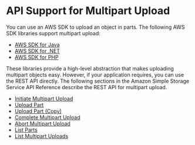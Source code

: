 # API Support for Multipart Upload<a name="sdksupportformpu"></a>

You can use an AWS SDK to upload an object in parts\. The following AWS SDK libraries support multipart upload:
+ [AWS SDK for Java ](https://aws.amazon.com/sdk-for-java/)
+ [AWS SDK for \.NET](https://aws.amazon.com/sdk-for-net/)
+ [AWS SDK for PHP](https://aws.amazon.com/sdk-for-php/)

These libraries provide a high\-level abstraction that makes uploading multipart objects easy\. However, if your application requires, you can use the REST API directly\. The following sections in the Amazon Simple Storage Service API Reference describe the REST API for multipart upload\. 
+ [Initiate Multipart Upload](https://docs.aws.amazon.com/AmazonS3/latest/API/mpUploadInitiate.html)
+ [Upload Part](https://docs.aws.amazon.com/AmazonS3/latest/API/mpUploadUploadPart.html)
+ [Upload Part \(Copy\)](https://docs.aws.amazon.com/AmazonS3/latest/API/mpUploadUploadPartCopy.html)
+ [Complete Multipart Upload](https://docs.aws.amazon.com/AmazonS3/latest/API/mpUploadComplete.html)
+ [Abort Multipart Upload](https://docs.aws.amazon.com/AmazonS3/latest/API/mpUploadAbort.html)
+ [List Parts](https://docs.aws.amazon.com/AmazonS3/latest/API/mpUploadListParts.html)
+ [List Multipart Uploads](https://docs.aws.amazon.com/AmazonS3/latest/API/mpUploadListMPUpload.html)